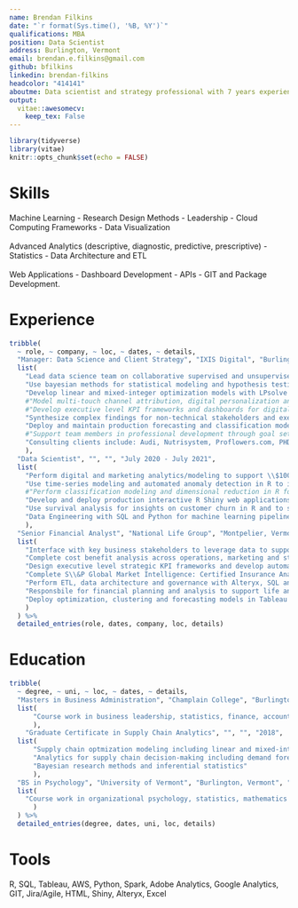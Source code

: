 ```yaml
---
name: Brendan Filkins
date: "`r format(Sys.time(), '%B, %Y')`"
qualifications: MBA
position: Data Scientist
address: Burlington, Vermont
email: brendan.e.filkins@gmail.com
github: bfilkins
linkedin: brendan-filkins
headcolor: "414141"
aboutme: Data scientist and strategy professional with 7 years experience generating actionable insights and business value from data through quantitative analysis, modeling, data storytelling and bringing business stakeholders together.
output: 
  vitae::awesomecv:
    keep_tex: False
---
```


```r
library(tidyverse)
library(vitae)
knitr::opts_chunk$set(echo = FALSE)
```
# Skills
Machine Learning - Research Design Methods - Leadership - Cloud Computing Frameworks - Data Visualization  
<br /> Advanced Analytics (descriptive, diagnostic, predictive, prescriptive) - Statistics - Data Architecture and ETL  
<br /> Web Applications - Dashboard Development - APIs - GIT and Package Development.

# Experience
```r
tribble(
  ~ role, ~ company, ~ loc, ~ dates, ~ details,
  "Manager: Data Science and Client Strategy", "IXIS Digital", "Burlington, Vermont", "July 2021 - Present", 
  list(
    "Lead data science team on collaborative supervised and unsupervised machine learning projects in R and Python",
    "Use bayesian methods for statistical modeling and hypothesis testing in R",
    "Develop linear and mixed-integer optimization models with LPsolve to inform marketing channel spend and supply chain decision-making",
    #"Model multi-touch channel attribution, digital personalization and conversion propensity scores",
    #"Develop executive level KPI frameworks and dashboards for digital, sales, supply chain and marketing audiences",
    "Synthesize complex findings for non-technical stakeholders and executive audiences to emphasize business implications",
    "Deploy and maintain production forecasting and classification models in AWS for API access with Docker and EC2",
    #"Support team members in professional development through goal setting and advocating for development opportunities",
    "Consulting clients include: Audi, Nutrisystem, Proflowers.com, PHD media"
    ),
  "Data Scientist", "", "", "July 2020 - July 2021", 
  list(
    "Perform digital and marketing analytics/modeling to support \\$100M annual marketing spend strategies and digital customer experience", 
    "Use time-series modeling and automated anomaly detection in R to identified error in website lead submissions that boosted leads by 25\\%",
    #"Perform classification modeling and dimensional reduction in R for customer propensity scoring that is used to optimize media re-targeting",
    "Develop and deploy production interactive R Shiny web applications with Docker and AWS EC2",
    "Use survival analysis for insights on customer churn in R and to support customer life-time value modeling",
    "Data Engineering with SQL and Python for machine learning pipelines using AWS"
    ),
  "Senior Financial Analyst", "National Life Group", "Montpelier, Vermont", "2016-2020", 
  list(
    "Interface with key business stakeholders to leverage data to support strategic decision-making",
    "Complete cost benefit analysis across operations, marketing and strategy departments",
    "Design executive level strategic KPI frameworks and develop automated Tableau dashboards",
    "Complete S\\&P Global Market Intelligence: Certified Insurance Analyst program",
    "Perform ETL, data architecture and governance with Alteryx, SQL and Python",
    "Responsbile for financial planning and analysis to support life and annuity operations teams optimize \\$200M annual budgets",
    "Deploy optimization, clustering and forecasting models in Tableau with Rserve"
    )
  ) %>% 
  detailed_entries(role, dates, company, loc, details)
```

# Education

```r
tribble(
  ~ degree, ~ uni, ~ loc, ~ dates, ~ details,
  "Masters in Business Administration", "Champlain College", "Burlington, Vermont", "2017-2019", 
  list(
      "Course work in business leadership, statistics, finance, accounting, marketing, change management and financial decision-making"
      ),
    "Graduate Certificate in Supply Chain Analytics", "", "", "2018", 
  list(
      "Supply chain optmization modeling including linear and mixed-integer programming",
      "Analytics for supply chain decision-making including demand forecasting with ARIMA",
      "Bayesian research methods and inferential statistics"
      ),
  "BS in Psychology", "University of Vermont", "Burlington, Vermont", "2012", 
  list(
    "Course work in organizational psychology, statistics, mathematics (calculus and linear alegbra), research methods, economics, marketing, spanish, biopsychology"
      )
  ) %>% 
  detailed_entries(degree, dates, uni, loc, details)
```


# Tools
R, SQL, Tableau, AWS, Python, Spark, Adobe Analytics, Google Analytics, GIT, Jira/Agile, HTML, Shiny, Alteryx, Excel
